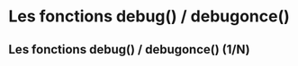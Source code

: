 # Les fonctions debug() / debugonce() {.backgroundTitre}

## Les fonctions debug() / debugonce() (1/N)